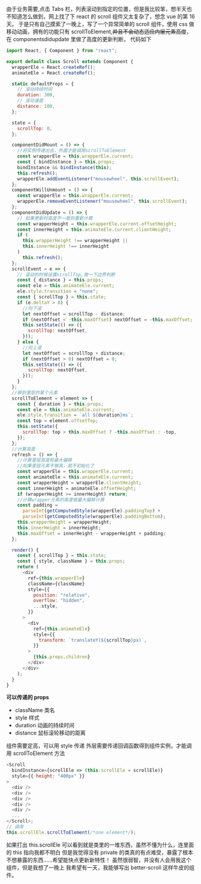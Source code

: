 由于业务需要,点击 Tabs 栏，列表滚动到指定的位置，但是我比较笨，想半天也不知道怎么做到，网上找了下 react 的 scroll 组件又太复杂了，想念 vue 的第 16 天。
于是只有自己摸索了一晚上，写了一个异常简单的 scroll 组件，使用 css 做移动动画，拥有的功能只有 scrollToElement,~~并且不会动态适应内层元素高度~~，在 componentsdidupdate 里做了高度的更新判断，
代码如下

```javascript
import React, { Component } from "react";

export default class Scroll extends Component {
  wrapperEle = React.createRef();
  animateEle = React.createRef();

  static defaultProps = {
    // 滚动持续时间
    duration: 300,
    // 滚动速度
    distance: 100,
  };

  state = {
    scrollTop: 0,
  };

  componentDidMount = () => {
    //将实例传递出去，外面才能调用scrollToElement
    const wrapperEle = this.wrapperEle.current;
    const { bindInstance } = this.props;
    bindInstance && bindInstance(this);
    this.refresh();
    wrapperEle.addEventListener("mousewheel", this.scrollEvent);
  };
  componentWillUnmount = () => {
    const wrapperEle = this.wrapperEle.current;
    wrapperEle.removeEventListener("mousewheel", this.scrollEvent);
  };
  componentDidUpdate = () => {
    // 如果更新时高度不一致则重新计算
    const wrapperHeight = this.wrapperEle.current.offsetHeight;
    const innerHeight = this.animateEle.current.clientHeight;
    if (
      this.wrapperHeight !== wrapperHeight ||
      this.innerHeight !== innerHeight
    )
      this.refresh();
  };
  scrollEvent = e => {
    // 滚动的时候设置scrollTop,做一下边界判断
    const { distance } = this.props;
    const ele = this.animateEle.current;
    ele.style.transition = "none";
    const { scrollTop } = this.state;
    if (e.deltaY > 0) {
      //向下滚
      let nextOffset = scrollTop - distance;
      if (nextOffset < -this.maxOffset) nextOffset = -this.maxOffset;
      this.setState(() => ({
        scrollTop: nextOffset,
      }));
    } else {
      //向上滚
      let nextOffset = scrollTop + distance;
      if (nextOffset > 0) nextOffset = 0;
      this.setState(() => ({
        scrollTop: nextOffset,
      }));
    }
  };
  //移到里层的某个元素
  scrollToElement = element => {
    const { duration } = this.props;
    const ele = this.animateEle.current;
    ele.style.transition = `all ${duration}ms`;
    const top = element.offsetTop;
    this.setState({
      scrollTop: top > this.maxOffset ? -this.maxOffset : -top,
    });
  };
  //计算高度
  refresh = () => {
    //计算里层高度和最大偏移
    //如果里层元素不够高，就不初始化了
    const wrapperEle = this.wrapperEle.current;
    const animateEle = this.animateEle.current;
    const wrapperHeight = wrapperEle.clientHeight;
    const innerHeight = animateEle.offsetHeight;
    if (wrapperHeight >= innerHeight) return;
    //计算wrapper元素的高度做最大偏移计算
    const padding =
      parseInt(getComputedStyle(wrapperEle).paddingTop) +
      parseInt(getComputedStyle(wrapperEle).paddingBottom);
    this.wrapperHeight = wrapperHeight;
    this.innerHeight = innerHeight;
    this.maxOffset = innerHeight - wrapperHeight + padding;
  };

  render() {
    const { scrollTop } = this.state;
    const { style, className } = this.props;
    return (
      <div
        ref={this.wrapperEle}
        className={className}
        style={{
          position: "relative",
          overflow: "hidden",
          ...style,
        }}
      >
        <div
          ref={this.animateEle}
          style={{
            transform: `translateY(${scrollTop}px)`,
          }}
        >
          {this.props.children}
        </div>
      </div>
    );
  }
}
```

**可以传递的 props**

 - className 类名
 - style 样式
 - duration 动画的持续时间
 - distance 鼠标滚轮移动的距离

组件需要定高，可以用 style 传递
外层需要传递回调函数得到组件实例，才能调用 scrollToElement 方法

```javascript
<Scroll
  bindInstance={scrollEle => (this.scrollEle = scrollEle)}
  style={{ height: "400px" }}
>
  <div />
  <div />
  <div />
  <div />
  <div />
  ...
</Scroll>;
// 调用
this.scrollEle.scrollToElement(/*one element*/);
```

如果打出 this.scrollEle 可以看到就是类里的一堆东西，虽然不懂为什么，连里面的 this 指向我都不明白
但是我觉得没有 private 的类真的有点难受，暴露了根本不想暴露的东西……希望能快点更新新特性！
虽然很弱智，并没有人会用我这个组件，但是我想了一晚上
我希望有一天，我能够写出 better-scroll 这样牛皮的组件。
